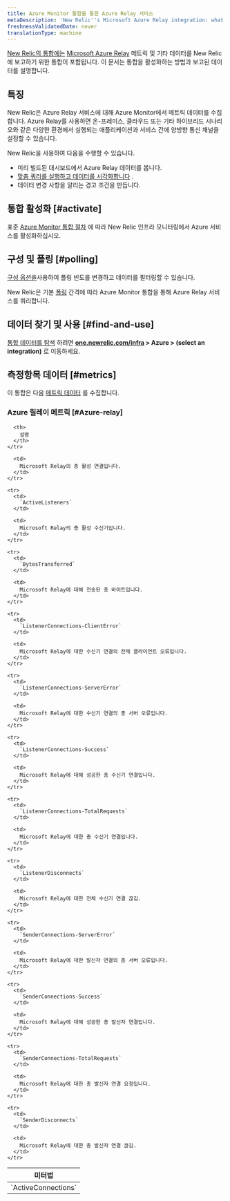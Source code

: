 ```yaml
---
title: Azure Monitor 통합을 통한 Azure Relay 서비스
metaDescription: 'New Relic''s Microsoft Azure Relay integration: what data it reports and how to enable it.'
freshnessValidatedDate: never
translationType: machine
---
```


[New Relic의 통합에는](/docs/infrastructure/integrations-getting-started/getting-started/introduction-infrastructure-integrations) [Microsoft Azure Relay](https://learn.microsoft.com/en-us/azure/azure-relay/) 메트릭 및 기타 데이터를 New Relic에 보고하기 위한 통합이 포함됩니다. 이 문서는 통합을 활성화하는 방법과 보고된 데이터를 설명합니다.

## 특징

New Relic은 Azure Relay 서비스에 대해 Azure Monitor에서 메트릭 데이터를 수집합니다. Azure Relay를 사용하면 온-프레미스, 클라우드 또는 기타 하이브리드 시나리오와 같은 다양한 환경에서 실행되는 애플리케이션과 서비스 간에 양방향 통신 채널을 설정할 수 있습니다.

New Relic을 사용하여 다음을 수행할 수 있습니다.

* 미리 빌드된 대시보드에서 Azure Relay 데이터를 봅니다.
* [맞춤 쿼리를 실행하고 데이터를 시각화합니다](/docs/infrastructure/integrations-getting-started/getting-started/use-integration-data-new-relic-insights) .
* 데이터 변경 사항을 알리는 경고 조건을 만듭니다.

## 통합 활성화 [#activate]

표준 [Azure Monitor 통합 절차](/docs/infrastructure/microsoft-azure-integrations/azure-integrations-list/azure-monitor) 에 따라 New Relic 인프라 모니터링에서 Azure 서비스를 활성화하십시오.

## 구성 및 폴링 [#polling]

[구성 옵션을](/docs/infrastructure/microsoft-azure-integrations/azure-integrations-list/azure-monitor/#settings)사용하여 폴링 빈도를 변경하고 데이터를 필터링할 수 있습니다.

New Relic은 기본 [폴링](/docs/infrastructure/microsoft-azure-integrations/azure-integrations-list/azure-monitor/#settings) 간격에 따라 Azure Monitor 통합을 통해 Azure Relay 서비스를 쿼리합니다.

## 데이터 찾기 및 사용 [#find-and-use]

[통합 데이터를 탐색](/docs/infrastructure/integrations/find-use-infrastructure-integration-data) 하려면 <DNT>**[one.newrelic.com/infra](https://one.newrelic.com/infra) > Azure > (select an integration)**</DNT> 로 이동하세요.

## 측정항목 데이터 [#metrics]

이 통합은 다음 [메트릭 데이터](/docs/infrastructure/integrations-getting-started/getting-started/understand-integration-data-data-types#metric) 를 수집합니다.

### Azure 릴레이 메트릭 [#Azure-relay]

<table>
  <thead>
    <tr>
      <th style={{ width: "300px" }}>
        미터법
      </th>

      <th>
        설명
      </th>
    </tr>
  </thead>

  <tbody>
    <tr>
      <td>
        `ActiveConnections`
      </td>

      <td>
        Microsoft Relay의 총 활성 연결입니다.
      </td>
    </tr>

    <tr>
      <td>
        `ActiveListeners`
      </td>

      <td>
        Microsoft Relay의 총 활성 수신기입니다.
      </td>
    </tr>

    <tr>
      <td>
        `BytesTransferred`
      </td>

      <td>
        Microsoft Relay에 대해 전송된 총 바이트입니다.
      </td>
    </tr>

    <tr>
      <td>
        `ListenerConnections-ClientError`
      </td>

      <td>
        Microsoft Relay에 대한 수신기 연결의 전체 클라이언트 오류입니다.
      </td>
    </tr>

    <tr>
      <td>
        `ListenerConnections-ServerError`
      </td>

      <td>
        Microsoft Relay에 대한 수신기 연결의 총 서버 오류입니다.
      </td>
    </tr>

    <tr>
      <td>
        `ListenerConnections-Success`
      </td>

      <td>
        Microsoft Relay에 대해 성공한 총 수신기 연결입니다.
      </td>
    </tr>

    <tr>
      <td>
        `ListenerConnections-TotalRequests`
      </td>

      <td>
        Microsoft Relay에 대한 총 수신기 연결입니다.
      </td>
    </tr>

    <tr>
      <td>
        `ListenerDisconnects`
      </td>

      <td>
        Microsoft Relay에 대한 전체 수신기 연결 끊김.
      </td>
    </tr>

    <tr>
      <td>
        `SenderConnections-ServerError`
      </td>

      <td>
        Microsoft Relay에 대한 발신자 연결의 총 서버 오류입니다.
      </td>
    </tr>

    <tr>
      <td>
        `SenderConnections-Success`
      </td>

      <td>
        Microsoft Relay에 대해 성공한 총 발신자 연결입니다.
      </td>
    </tr>

    <tr>
      <td>
        `SenderConnections-TotalRequests`
      </td>

      <td>
        Microsoft Relay에 대한 총 발신자 연결 요청입니다.
      </td>
    </tr>

    <tr>
      <td>
        `SenderDisconnects`
      </td>

      <td>
        Microsoft Relay에 대한 총 발신자 연결 끊김.
      </td>
    </tr>
  </tbody>
</table>
